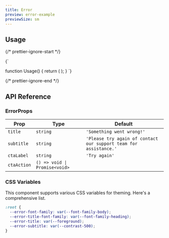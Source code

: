 ```yaml
---
title: Error
preview: error-example
previewSize: sm
---
```


## Usage

{/* prettier-ignore-start */}

<CodeBlock lang="ts">{`

function Usage() {
    return (
        <Error />
    );
}
`}
</CodeBlock>

{/* prettier-ignore-end */}

## API Reference

### ErrorProps

| Prop        | Type                          | Default                                                          |
| ----------- | ----------------------------- | ---------------------------------------------------------------- |
| `title`     | `string`                      | `'Something went wrong!'`                                        |
| `subtitle`  | `string`                      | `'Please try again of contact our support team for assistance.'` |
| `ctaLabel`  | `string`                      | `'Try again'`                                                    |
| `ctaAction` | `() => void \| Promise<void>` |                                                                  |

### CSS Variables

This component supports various CSS variables for theming. Here's a comprehensive list.

```css
:root {
  --error-font-family: var(--font-family-body);
  --error-title-font-family: var(--font-family-heading);
  --error-title: var(--foreground);
  --error-subtitle: var(--contrast-500);
}
```
